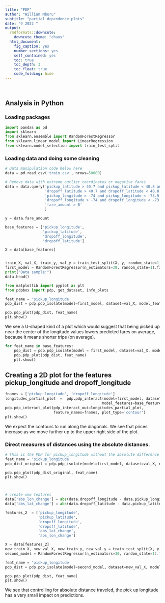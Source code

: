 ---
title: "PDP"
author: "William Mburu"
subtitle: "partial dependence plots"
date: "© 2022 "
output:
  rmdformats::downcute:
    downcute_theme: "chaos"
  html_document:
    fig_caption: yes
    number_sections: yes
    self_contained: yes
    toc: true
    toc_depth: 3
    toc_float: true
    code_folding: hide
---

<br>

## Analysis in Python

### Loading packages

```{python}
import pandas as pd
import sklearn
from sklearn.ensemble import RandomForestRegressor
from sklearn.linear_model import LinearRegression
from sklearn.model_selection import train_test_split
```

### Loading data and doing some cleaning

```{python}
# Data manipulation code below here
data = pd.read_csv('train.csv', nrows=50000)

# Remove data with extreme outlier coordinates or negative fares
data = data.query('pickup_latitude > 40.7 and pickup_latitude < 40.8 and ' +
                  'dropoff_latitude > 40.7 and dropoff_latitude < 40.8 and ' +
                  'pickup_longitude > -74 and pickup_longitude < -73.9 and ' +
                  'dropoff_longitude > -74 and dropoff_longitude < -73.9 and ' +
                  'fare_amount > 0'
                  )

y = data.fare_amount

base_features = ['pickup_longitude',
                 'pickup_latitude',
                 'dropoff_longitude',
                 'dropoff_latitude']

X = data[base_features]


train_X, val_X, train_y, val_y = train_test_split(X, y, random_state=1)
first_model = RandomForestRegressor(n_estimators=30, random_state=1).fit(train_X, train_y)
print("Data sample:")
data.head()
```
```{python}
from matplotlib import pyplot as plt
from pdpbox import pdp, get_dataset, info_plots

feat_name = 'pickup_longitude'
pdp_dist = pdp.pdp_isolate(model=first_model, dataset=val_X, model_features=base_features, feature=feat_name)

pdp.pdp_plot(pdp_dist, feat_name)
plt.show()
```

We see a U-shaped kind of a plot which would suggest that being picked up near the center of the longitude values lowers predicted fares on average, because it means shorter trips (on average).

```{python}
for feat_name in base_features:
    pdp_dist = pdp.pdp_isolate(model = first_model, dataset=val_X, model_features=base_features, feature=feat_name)
    pdp.pdp_plot(pdp_dist, feat_name)
    plt.show()
```

## Creating a 2D plot for the features pickup_longitude and dropoff_longitude

```{python}
fnames = ['pickup_longitude', 'dropoff_longitude']
longitudes_partial_plot  =  pdp.pdp_interact(model=first_model, dataset=val_X,
                                            model_features=base_features, features=fnames)
pdp.pdp_interact_plot(pdp_interact_out=longitudes_partial_plot,
                      feature_names=fnames, plot_type='contour')
plt.show()
```

We expect the contours to run along the diagonals. We see that prices increase 
as we move further up to the upper right side of the plot.

### Direct measures of distances using the absolute distances.

```{python}
# This is the PDP for pickup_longitude without the absolute difference features. Included here to help compare it to the new PDP you create
feat_name = 'pickup_longitude'
pdp_dist_original = pdp.pdp_isolate(model=first_model, dataset=val_X, model_features=base_features, feature=feat_name)

pdp.pdp_plot(pdp_dist_original, feat_name)
plt.show()



# create new features
data['abs_lon_change'] = abs(data.dropoff_longitude - data.pickup_longitude)
data['abs_lat_change'] = abs(data.dropoff_latitude - data.pickup_latitude)

features_2  = ['pickup_longitude',
               'pickup_latitude',
               'dropoff_longitude',
               'dropoff_latitude',
               'abs_lat_change',
               'abs_lon_change']

X = data[features_2]
new_train_X, new_val_X, new_train_y, new_val_y = train_test_split(X, y, random_state=1)
second_model = RandomForestRegressor(n_estimators=30, random_state=1).fit(new_train_X, new_train_y)

feat_name = 'pickup_longitude'
pdp_dist = pdp.pdp_isolate(model=second_model, dataset=new_val_X, model_features=features_2, feature=feat_name)

pdp.pdp_plot(pdp_dist, feat_name)
plt.show()
```

We see that controlling for absolute distance traveled, the pick up longitude
has a very small impact on predictions.
